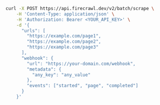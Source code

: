 ```bash cURL
curl -X POST https://api.firecrawl.dev/v2/batch/scrape \
    -H 'Content-Type: application/json' \
    -H 'Authorization: Bearer <YOUR_API_KEY>' \
    -d '{
      "urls": [
        "https://example.com/page1",
        "https://example.com/page2",
        "https://example.com/page3"
      ],
      "webhook": {
        "url": "https://your-domain.com/webhook",
        "metadata": {
          "any_key": "any_value"
        },
        "events": ["started", "page", "completed"]
      }
    }'
```
